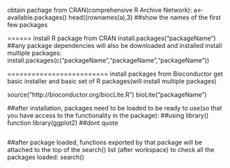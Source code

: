 obtain pachage from CRAN(comprehensive R Archive Network):
a<- available.packages()
head((rownames(a),3)
##show the names of the first few packages

======
install R package from CRAN
install.packages("packageName")
##any package dependencies will also be downloaded and installed
install multiple packages:
install.packages(c("packageName","packageName","packageName"))

=========================
install packages from Bioconductor
get basic installer and basic set of R packages(will install multiple packages)

source("http://bioconductor.org/biocLite.R")
bioLite("packageName")



##after installation, packages need to be loaded to be ready to use(so that you have access to the functionality in the package):
##using library() function
library(ggplot2)
##dont quote


```r

```
##after package loaded, functions exported by that package will be attached to the top of the search() list (after workspace)
to check all the packages loaded:
search()







